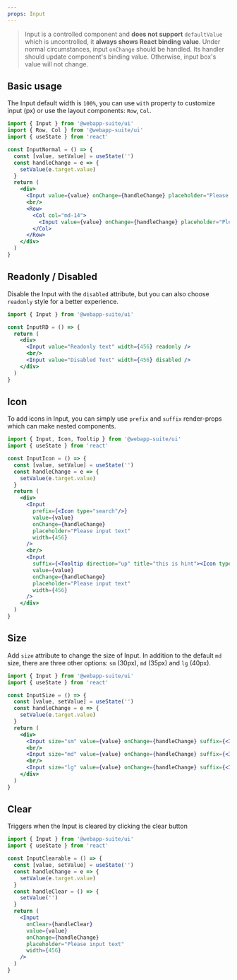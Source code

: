 ```yaml
---
props: Input
---
```


> Input is a controlled component and **does not support** `defaultValue` which is uncontrolled, it **always shows React binding value**. Under normal circumstances, input `onChange` should be handled. Its handler should update component's binding value. Otherwise, input box's value will not change.

## Basic usage

The Input default width is `100%`, you can use `with` property to customize input (px) or use the layout components: `Row`, `Col`.

```jsx tabs
import { Input } from '@webapp-suite/ui'
import { Row, Col } from '@webapp-suite/ui'
import { useState } from 'react'

const InputNormal = () => {
  const [value, setValue] = useState('')
  const handleChange = e => {
    setValue(e.target.value)
  }
  return (
    <div>
      <Input value={value} onChange={handleChange} placeholder="Please input text here" width={456} />
      <br/>
      <Row>
        <Col col="md-14">
          <Input value={value} onChange={handleChange} placeholder="Please input text here" />
        </Col>
      </Row>
    </div>
  )
}
```

## Readonly / Disabled

Disable the Input with the `disabled` attribute, but you can also choose `readonly` style for a better experience.

```jsx tabs
import { Input } from '@webapp-suite/ui'

const InputRD = () => {
  return (
    <div>
      <Input value="Readonly text" width={456} readonly />
      <br/>
      <Input value="Disabled Text" width={456} disabled />
    </div>
  )
}
```

## Icon

To add icons in Input, you can simply use `prefix` and `suffix` render-props which can make nested components.

```jsx tabs
import { Input, Icon, Tooltip } from '@webapp-suite/ui'
import { useState } from 'react'

const InputIcon = () => {
  const [value, setValue] = useState('')
  const handleChange = e => {
    setValue(e.target.value)
  }
  return (
    <div>
      <Input
        prefix={<Icon type="search"/>}
        value={value}
        onChange={handleChange}
        placeholder="Please input text"
        width={456}
      />
      <br/>
      <Input
        suffix={<Tooltip direction="up" title="this is hint"><Icon type="question" /></Tooltip>}
        value={value}
        onChange={handleChange}
        placeholder="Please input text"
        width={456}
      />
    </div>
  )
}
```

## Size

Add `size` attribute to change the size of Input. In addition to the default `md` size, there are three other options: `sm` (30px), `md` (35px) and `lg` (40px).

```jsx tabs
import { Input } from '@webapp-suite/ui'
import { useState } from 'react'

const InputSize = () => {
  const [value, setValue] = useState('')
  const handleChange = e => {
    setValue(e.target.value)
  }
  return (
    <div>
      <Input size="sm" value={value} onChange={handleChange} suffix={<Icon type="calendar"/>} placeholder="Small" width={456} />
      <br/>
      <Input size="md" value={value} onChange={handleChange} suffix={<Icon type="calendar"/>} placeholder="Medium(default)" width={456} />
      <br/>
      <Input size="lg" value={value} onChange={handleChange} suffix={<Icon type="calendar"/>} placeholder="Large" width={456} />
    </div>
  )
}
```

## Clear

Triggers when the Input is cleared by clicking the clear button

```jsx tabs
import { Input } from '@webapp-suite/ui'
import { useState } from 'react'

const InputClearable = () => {
  const [value, setValue] = useState('')
  const handleChange = e => {
    setValue(e.target.value)
  }
  const handleClear = () => {
    setValue('')
  }
  return (
    <Input
      onClear={handleClear}
      value={value}
      onChange={handleChange}
      placeholder="Please input text"
      width={456}
    />
  )
}
```
